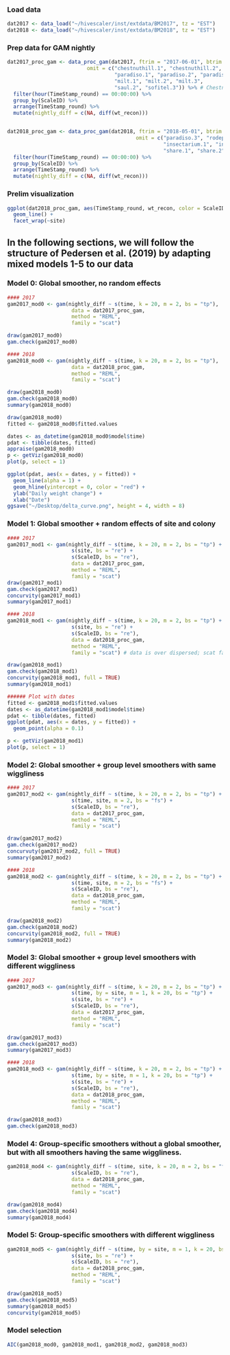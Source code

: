 ### Load data
```r
dat2017 <- data_load("~/hivescaler/inst/extdata/BM2017", tz = "EST")
dat2018 <- data_load("~/hivescaler/inst/extdata/BM2018", tz = "EST")
```

### Prep data for GAM nightly
```r
dat2017_proc_gam <- data_proc_gam(dat2017, ftrim = "2017-06-01", btrim = "2017-09-10",
                          omit = c("chestnuthill.1", "chestnuthill.2", "chestnuthill.3",
                                   "paradiso.1", "paradiso.2", "paradiso.3",
                                   "milt.1", "milt.2", "milt.3",
                                   "saul.2", "sofitel.3")) %>% # Chestnut Hill, Paradiso, and Milt are omitted because they were set up much later; Saul.2 and 
  filter(hour(TimeStamp_round) == 00:00:00) %>%
  group_by(ScaleID) %>%
  arrange(TimeStamp_round) %>%
  mutate(nightly_diff = c(NA, diff(wt_recon)))


dat2018_proc_gam <- data_proc_gam(dat2018, ftrim = "2018-05-01", btrim = "2018-10-10",
                                          omit = c("paradiso.3", "rodeph.3", "westphilly.3",
                                                   "insectarium.1", "insectarium.2", "insectarium.3",
                                                   "share.1", "share.2", "share.3")) %>%
  filter(hour(TimeStamp_round) == 00:00:00) %>%
  group_by(ScaleID) %>%
  arrange(TimeStamp_round) %>%
  mutate(nightly_diff = c(NA, diff(wt_recon)))
```

### Prelim visualization
```r
ggplot(dat2018_proc_gam, aes(TimeStamp_round, wt_recon, color = ScaleID)) +
  geom_line() +
  facet_wrap(~site)
```

## In the following sections, we will follow the structure of Pedersen et al. (2019) by adapting mixed models 1-5 to our data
### Model 0: Global smoother, no random effects
```r
#### 2017
gam2017_mod0 <- gam(nightly_diff ~ s(time, k = 20, m = 2, bs = "tp"),
                     data = dat2017_proc_gam,
                     method = "REML",
                     family = "scat")

draw(gam2017_mod0)
gam.check(gam2017_mod0)

#### 2018
gam2018_mod0 <- gam(nightly_diff ~ s(time, k = 20, m = 2, bs = "tp"),
                     data = dat2018_proc_gam,
                     method = "REML",
                     family = "scat")

draw(gam2018_mod0)
gam.check(gam2018_mod0)
summary(gam2018_mod0)

draw(gam2018_mod0)
fitted <- gam2018_mod0$fitted.values

dates <- as_datetime(gam2018_mod0$model$time)
pdat <- tibble(dates, fitted)
appraise(gam2018_mod0)
p <- getViz(gam2018_mod0)
plot(p, select = 1)

ggplot(pdat, aes(x = dates, y = fitted)) +
  geom_line(alpha = 1) +
  geom_hline(yintercept = 0, color = "red") +
  ylab("Daily weight change") +
  xlab("Date")
ggsave("~/Desktop/delta_curve.png", height = 4, width = 8)
```


### Model 1: Global smoother + random effects of site and colony
```r
#### 2017
gam2017_mod1 <- gam(nightly_diff ~ s(time, k = 20, m = 2, bs = "tp") + 
                     s(site, bs = "re") +
                     s(ScaleID, bs = "re"),
                     data = dat2017_proc_gam,
                     method = "REML",
                     family = "scat")
draw(gam2017_mod1)
gam.check(gam2017_mod1)
concurvity(gam2017_mod1)
summary(gam2017_mod1)

#### 2018
gam2018_mod1 <- gam(nightly_diff ~ s(time, k = 20, m = 2, bs = "tp") + 
                     s(site, bs = "re") +
                     s(ScaleID, bs = "re"),
                     data = dat2018_proc_gam,
                     method = "REML",
                     family = "scat") # data is over dispersed; scat family deals with this

draw(gam2018_mod1)
gam.check(gam2018_mod1)
concurvity(gam2018_mod1, full = TRUE)
summary(gam2018_mod1)

###### Plot with dates
fitted <- gam2018_mod1$fitted.values
dates <- as_datetime(gam2018_mod1$model$time)
pdat <- tibble(dates, fitted)
ggplot(pdat, aes(x = dates, y = fitted)) +
  geom_point(alpha = 0.1)

p <- getViz(gam2018_mod1)
plot(p, select = 1)
```

### Model 2: Global smoother + group level smoothers with same wiggliness
```r
#### 2017
gam2017_mod2 <- gam(nightly_diff ~ s(time, k = 20, m = 2, bs = "tp") + 
                     s(time, site, m = 2, bs = "fs") +
                     s(ScaleID, bs = "re"),
                     data = dat2017_proc_gam,
                     method = "REML",
                     family = "scat")

draw(gam2017_mod2)
gam.check(gam2017_mod2)
concurvuty(gam2017_mod2, full = TRUE)
summary(gam2017_mod2)

#### 2018
gam2018_mod2 <- gam(nightly_diff ~ s(time, k = 20, m = 2, bs = "tp") + 
                     s(time, site, m = 2, bs = "fs") +
                     s(ScaleID, bs = "re"),
                     data = dat2018_proc_gam,
                     method = "REML",
                     family = "scat")

draw(gam2018_mod2)
gam.check(gam2018_mod2)
concurvity(gam2018_mod2, full = TRUE)
summary(gam2018_mod2)
```


### Model 3: Global smoother + group level smoothers with different wiggliness
```r
#### 2017
gam2017_mod3 <- gam(nightly_diff ~ s(time, k = 20, m = 2, bs = "tp") + 
                     s(time, by = site, m = 1, k = 20, bs = "tp") +
                     s(site, bs = "re") +
                     s(ScaleID, bs = "re"),
                     data = dat2017_proc_gam,
                     method = "REML",
                     family = "scat")

draw(gam2017_mod3)
gam.check(gam2017_mod3)
summary(gam2017_mod3)

#### 2018
gam2018_mod3 <- gam(nightly_diff ~ s(time, k = 20, m = 2, bs = "tp") + 
                     s(time, by = site, m = 1, k = 20, bs = "tp") +
                     s(site, bs = "re") +
                     s(ScaleID, bs = "re"),
                     data = dat2018_proc_gam,
                     method = "REML",
                     family = "scat")

draw(gam2018_mod3)
gam.check(gam2018_mod3)
```


### Model 4: Group-specific smoothers without a global smoother, but with all smoothers having the same wiggliness.
```r
gam2018_mod4 <- gam(nightly_diff ~ s(time, site, k = 20, m = 2, bs = "fs") +
                     s(ScaleID, bs = "re"),
                     data = dat2018_proc_gam,
                     method = "REML",
                     family = "scat")

draw(gam2018_mod4)
gam.check(gam2018_mod4)
summary(gam2018_mod4)
```

### Model 5: Group-specific smoothers with different wiggliness
```r
gam2018_mod5 <- gam(nightly_diff ~ s(time, by = site, m = 1, k = 20, bs = "ts") +
                     s(site, bs = "re") +
                     s(ScaleID, bs = "re"),
                     data = dat2018_proc_gam,
                     method = "REML",
                     family = "scat")

draw(gam2018_mod5)
gam.check(gam2018_mod5)
summary(gam2018_mod5)
concurvity(gam2018_mod5)
```

### Model selection
```r
AIC(gam2018_mod0, gam2018_mod1, gam2018_mod2, gam2018_mod3)
```
